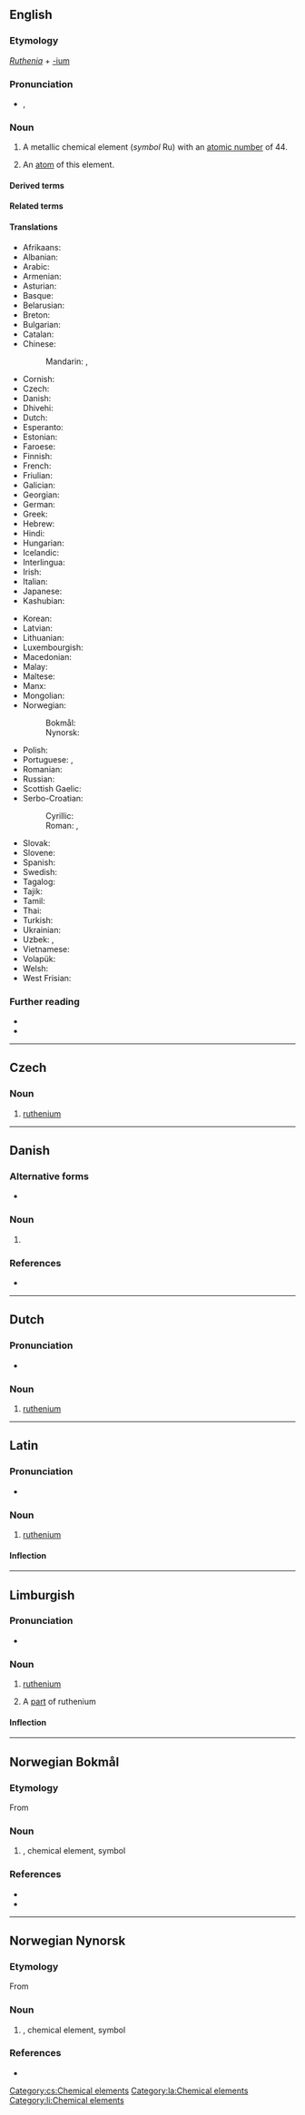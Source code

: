 {{also|Ruthenium|ruthénium}}
==English==
{{elements|Ru|technetium|Tc|rhodium|Rh}}

===Etymology===
''[[Ruthenia]]'' + [[-ium]]

===Pronunciation===
* {{enPR|ro͞o-thē′-nē-əm}}, {{IPA|/ɹuːˈθiːniəm/|lang=en}}

===Noun===
{{en-noun|~}}
{{wikipedia}}

# A metallic chemical element (''symbol'' Ru) with an [[atomic number]] of 44.
# {{lb|en|countable}} An [[atom]] of this element.

====Derived terms====
{{der3|lang=en|[[ammonium ruthenium chloride]]
|[[ruthenate]]
|[[rutheniate]]
|[[ruthenic]]
|[[ruthenio-]]
|[[ruthenious]]
|[[ruthenite]]
|[[ruthenium dioxide]]
|[[ruthenium oxide]]
|[[ruthenium red]]
|[[ruthenium tetroxide]]
|[[ruthenium trichloride]]
}}

====Related terms====
{{rel3|lang=en|[[Ruthene]]
|[[Ruthenian]]
|[[ruthenocene]]
}}

====Translations====
{{trans-top|chemical element}}
* Afrikaans: {{t+|af|rutenium}}
* Albanian: {{t|sq|ruten}}
* Arabic: {{t|ar|رُوتِينْيُوم|m}}
* Armenian: {{t+|hy|ռութենիում}}
* Asturian: {{t|ast|ruteniu|m}}
* Basque: {{t|eu|rutenioa}}
* Belarusian: {{t|be|рытэ́нiй|m}}
* Breton: {{t|br|ruteniom}}
* Bulgarian: {{t|bg|руте́ний|m}}
* Catalan: {{t+|ca|ruteni|m}}
* Chinese:
*: Mandarin: {{t+|cmn|钌}}, {{t+|cmn|釕|tr=liǎo}}
* Cornish: {{t|kw|ruthenyum}}
* Czech: {{t+|cs|ruthenium|n}}
* Danish: {{t+|da|ruthenium|n}}
* Dhivehi: {{t-needed|dv}}
* Dutch: {{t+|nl|ruthenium|n}}
* Esperanto: {{t+|eo|rutenio}}
* Estonian: {{t+|et|ruteenium}}
* Faroese: {{t|fo|rutenium|n}}
* Finnish: {{t+|fi|rutenium}}
* French: {{t+|fr|ruthénium|m}}
* Friulian: {{t|fur|ruteni}}
* Galician: {{t+|gl|rutenio|m}}
* Georgian: {{t|ka|რუთენიუმი}}
* German: {{t+|de|Ruthenium|n}}
* Greek: {{t+|el|ρουθήνιο|n}}
* Hebrew: {{t|he|רותניום|tr=rutényum}}
* Hindi: {{t|hi|नक्षरातु}}
* Hungarian: {{t+|hu|ruténium}}
* Icelandic: {{t|is|rúten}}
* Interlingua: {{t|ia|ruthenium}}
* Irish: {{t+|ga|ruitéiniam}}
* Italian: {{t+|it|rutenio|m}}
* Japanese: {{t+|ja|ルテニウム|tr=ruteniumu}}
* Kashubian: {{t|csb|ruten}}
{{trans-mid}}
* Korean: {{t+|ko|루테늄}}
* Latvian: {{t|lv|rutēnijs}}
* Lithuanian: {{t+|lt|rutenis}}
* Luxembourgish: {{t|lb|Ruthenium}}
* Macedonian: {{t|mk|рутениум|m}}
* Malay: {{t|ms|rutenium}}
* Maltese: {{t|mt|rutenju}}
* Manx: {{t|gv|rutainium}}
* Mongolian: {{t|mn|рутени}}
* Norwegian:
*: Bokmål: {{t|nb|ruthenium|n}}
*: Nynorsk: {{t+|nn|ruthenium|n}}
* Polish: {{t+|pl|ruten|m}}
* Portuguese: {{t+|pt|ruténio|m}} {{q|Portugal}}, {{t+|pt|rutênio|m}} {{q|Brazil}}
* Romanian: {{t+|ro|ruteniu|n}}
* Russian: {{t+|ru|руте́ний|m}}
* Scottish Gaelic: {{t|gd|ruitèiniam}}
* Serbo-Croatian:
*: Cyrillic: {{t|sh|рутениjум|m|sc=Cyrl}} {{t|sh|рутениј|m}}
*: Roman: {{t|sh|rutenijum|m}}, {{t+|sh|rutenij|m}}
* Slovak: {{t+|sk|ruténium|n}}
* Slovene: {{t+|sl|ruténij|m}}
* Spanish: {{t+|es|rutenio|m}}
* Swedish: {{t+|sv|rutenium|n}}
* Tagalog: {{t|tl|rutenyo}}
* Tajik: {{t|tg|рутений}}
* Tamil: {{t|ta|ருதெனியம்}}
* Thai: {{t|th|รูทีเนียม}}
* Turkish: {{t+|tr|rutenyum}}
* Ukrainian: {{t|uk|руте́нiй|m}}
* Uzbek: {{t+|uz|ruteniy}}, {{t+|uz|рутений|tr=ruteniy|sc=Cyrl}}
* Vietnamese: {{t|vi|ruteni}}
* Volapük: {{t-needed|vo}}
* Welsh: {{t+|cy|rwtheniwm}}
* West Frisian: {{t|fy|ruthenium}}
{{trans-bottom}}

===Further reading===
* {{R:WebMineral}}
* {{R:mindat}}

----

==Czech==

===Noun===
{{cs-noun|g=n}}

# [[#English|ruthenium]]

[[Category:cs:Chemical elements]]

----

==Danish==

===Alternative forms===
* {{l|da|rutenium}} {{qual|obsolete}}

===Noun===
{{da-noun|g=n}}

# {{l|en|ruthenium}} {{c|da|Chemical elements}}

===References===
* {{R:DDO}}

----

==Dutch==
{{wikipedia|lang=nl}}
{{elements|Ru|technetium|Tc|rhodium|Rh|lang=nl}}

===Pronunciation===
* {{audio|Nl-ruthenium.ogg|Audio|lang=nl}}

===Noun===
{{nl-noun|n|-|-}}

# [[#English|ruthenium]]

----

==Latin==
{{wikipedia|lang=la}}

===Pronunciation===
* {{la-IPA|ruthenium}}

===Noun===
{{la-noun|ruthenium|rutheniī|n|second}}

# [[#English|ruthenium]]

====Inflection====
{{la-decl-2nd-N|rutheni}}

[[Category:la:Chemical elements]]

----

==Limburgish==

===Pronunciation===
* {{IPA|[ryˈðeː˨ɲɔ˧m]|lang=li}}

===Noun===
{{li-noun|g=n}}

# {{lb|li|uncountable}} [[ruthenium#English|ruthenium]]
# A [[part]] of ruthenium

====Inflection====
{{li-decl-noun-um|rutheni}}

[[Category:li:Chemical elements]]

----
==Norwegian Bokmål==
{{wp|lang=no}}

===Etymology===
From {{der|nb|ML.|Ruthenia}} {{suffix|nb||ium}}

===Noun===
{{nb-noun-nu}}

# {{l|en|ruthenium}}, chemical element, symbol '''{{l|mul|Ru}}''' {{c|nb|Chemical elements}}

===References===
* {{R:Dokpro|lang=nb}}
* {{R:NAOB}}

----
==Norwegian Nynorsk==
{{wp|lang=nn}}

===Etymology===
From {{der|nn|ML.|Ruthenia}} {{suffix|nn||ium}}

===Noun===
{{nn-noun-nu}}

# {{l|en|ruthenium}}, chemical element, symbol '''{{l|mul|Ru}}''' {{c|nn|Chemical elements}}

===References===
* {{R:Dokpro|lang=nn}}